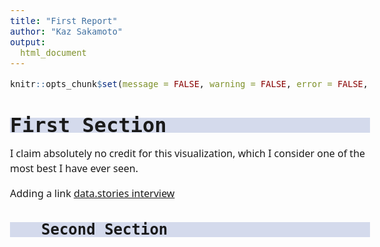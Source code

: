 ```yaml
---
title: "First Report"
author: "Kaz Sakamoto"
output: 
  html_document
---
```

```r
knitr::opts_chunk$set(message = FALSE, warning = FALSE, error = FALSE, tidy = FALSE, cache = FALSE, results = 'asis' )
```

<style>
@import url('https://fonts.googleapis.com/css?family=Noto+Sans|VT323');

body{
  font-family: 'Noto Sans', sans-serif;
  font-size: 16px;
  line-height: 24px;
}

h1,h2,h3,h4 {
  font-family: 'VT323', monospace;
  background-color: #D4DAEC;
}

.container { width: 1000px; }


h2 {
  text-indent: 50px; 
}

g-table-intro h4 {
  text-indent: 0px;
}
</style>

# First Section

I claim absolutely no credit for this visualization, which I consider one of the most best I have ever seen.  

Adding a link
[data.stories interview](http://datastori.es/data-stories-22-nyt-graphics-and-d3-with-mike-bostock-and-shan-carter/)

## Second Section



